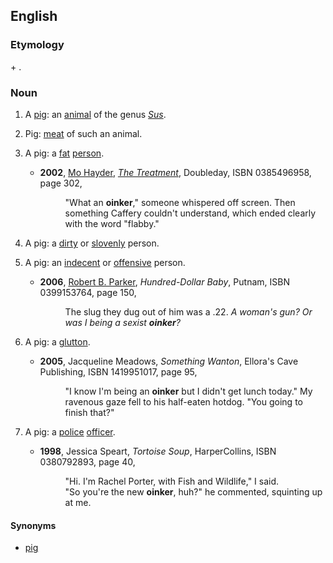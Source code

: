 ==English==
===Etymology===
{{term|oink|Oink}} + {{term|-er}}.
===Noun===
{{en-noun|s|-}}
#{{slang|countable}} A [[pig]]: an [[animal]] of the genus ''[[Sus]]''.
#{{rfv-sense}} {{slang|uncountable}} Pig: [[meat]] of such an animal.
#{{derogatory|_|slang|countable}} A pig: a [[fat]] [[person]].
#*'''2002''', [[w:Mo Hayder|Mo Hayder]], ''[[w:The Treatment|The Treatment]]'', Doubleday, ISBN 0385496958, page 302,
#*:"What an '''oinker'''," someone whispered off screen. Then something Caffery couldn't understand, which ended clearly with the word "flabby."
#{{derogatory|_|slang|countable}} A pig: a [[dirty]] or [[slovenly]] person.
#{{derogatory|_|slang|countable}} A pig: an [[indecent]] or [[offensive]] person.
#*'''2006''', [[w:Robert B. Parker|Robert B. Parker]], ''Hundred-Dollar Baby'', Putnam, ISBN 0399153764, page 150,
#*:The slug they dug out of him was a .22. ''A woman's gun? Or was I being a sexist '''oinker'''?''
#{{derogatory|_|slang|countable}} A pig: a [[glutton]].
#*'''2005''', Jacqueline Meadows, ''Something Wanton'', Ellora's Cave Publishing, ISBN 1419951017, page 95,
#*:"I know I'm being an '''oinker''' but I didn't get lunch today." My ravenous gaze fell to his half-eaten hotdog. "You going to finish that?"
#{{derogatory|_|slang|countable}} A pig: a [[police]] [[officer]].
#*'''1998''', Jessica Speart, ''Tortoise Soup'', HarperCollins, ISBN 0380792893, page 40,
#*:"Hi. I'm Rachel Porter, with Fish and Wildlife," I said.
#*:"So you're the new '''oinker''', huh?" he commented, squinting up at me.
====Synonyms====
*{{sense|all senses}} [[pig]]